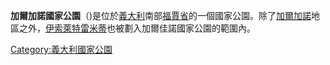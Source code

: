 {{Infobox protected area
| name = Parco Nazionale del Gargano
| iucn_category = II
| photo = Gargano0001.jpg
| photo_alt = 
| photo_caption = 
| photo_width = 250
| map = 
| map_alt = 
| map_caption =  
| map_width = 
| location = 
| nearest_city = [[福賈|福賈]]
| lat_d = 
| lat_m = 
| lat_s = 
| lat_NS = 
| long_d = 
| long_m = 
| long_s = 
| long_EW = 
| coords_ref =
| region = [[Apulia|Apulia]]
| area = 118,144 ha
| established = 1991
| visitation_num = 
| visitation_year = 
| governing_body = Ministero dell'Ambiente
| world_heritage_site = 
| url = http://www.parcogargano.it/web/gargano/guida
}}
'''加爾加諾國家公園'''（{{lang-it|Parco nazionale del Gargano}})是位於[[義大利|義大利]]南部[[福賈省|福賈省]]的一個國家公園。除了[[加爾加諾|加爾加諾]]地區之外，[[伊索萊特雷米蒂|伊索萊特雷米蒂]]也被劃入加爾佳諾國家公園的範圍內。
{{coord|41|48|22|N|15|55|30|E|region:IT-FG_type:landmark_source:kolossus-dewiki|display=title}}
[[Category:義大利國家公園|Category:義大利國家公園]]